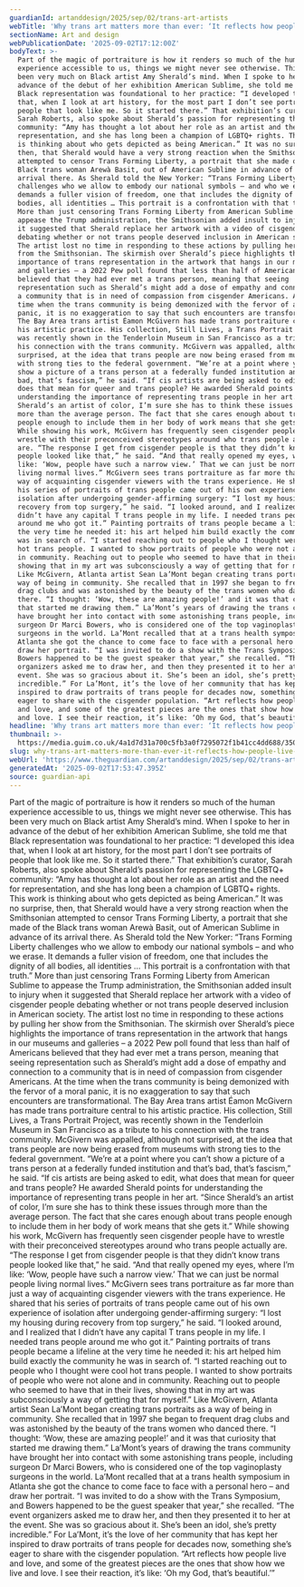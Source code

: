 ```yaml
---
guardianId: artanddesign/2025/sep/02/trans-art-artists
webTitle: 'Why trans art matters more than ever: ‘It reflects how people live and love’'
sectionName: Art and design
webPublicationDate: '2025-09-02T17:12:00Z'
bodyText: >-
  Part of the magic of portraiture is how it renders so much of the human
  experience accessible to us, things we might never see otherwise. This has
  been very much on Black artist Amy Sherald’s mind. When I spoke to her in
  advance of the debut of her exhibition American Sublime, she told me that
  Black representation was foundational to her practice: “I developed this idea
  that, when I look at art history, for the most part I don’t see portraits of
  people that look like me. So it started there.” That exhibition’s curator,
  Sarah Roberts, also spoke about Sherald’s passion for representing the LGBTQ+
  community: “Amy has thought a lot about her role as an artist and the need for
  representation, and she has long been a champion of LGBTQ+ rights. This work
  is thinking about who gets depicted as being American.” It was no surprise,
  then, that Sherald would have a very strong reaction when the Smithsonian
  attempted to censor Trans Forming Liberty, a portrait that she made of the
  Black trans woman Arewà Basit, out of American Sublime in advance of its
  arrival there. As Sherald told the New Yorker: “Trans Forming Liberty
  challenges who we allow to embody our national symbols – and who we erase. It
  demands a fuller vision of freedom, one that includes the dignity of all
  bodies, all identities … This portrait is a confrontation with that truth.”
  More than just censoring Trans Forming Liberty from American Sublime to
  appease the Trump administration, the Smithsonian added insult to injury when
  it suggested that Sherald replace her artwork with a video of cisgender people
  debating whether or not trans people deserved inclusion in American society.
  The artist lost no time in responding to these actions by pulling her show
  from the Smithsonian. The skirmish over Sherald’s piece highlights the
  importance of trans representation in the artwork that hangs in our museums
  and galleries – a 2022 Pew poll found that less than half of Americans
  believed that they had ever met a trans person, meaning that seeing
  representation such as Sherald’s might add a dose of empathy and connection to
  a community that is in need of compassion from cisgender Americans. At the
  time when the trans community is being demonized with the fervor of a moral
  panic, it is no exaggeration to say that such encounters are transformational.
  The Bay Area trans artist Éamon McGivern has made trans portraiture central to
  his artistic practice. His collection, Still Lives, a Trans Portrait Project,
  was recently shown in the Tenderloin Museum in San Francisco as a tribute to
  his connection with the trans community. McGivern was appalled, although not
  surprised, at the idea that trans people are now being erased from museums
  with strong ties to the federal government. “We’re at a point where you can’t
  show a picture of a trans person at a federally funded institution and that’s
  bad, that’s fascism,” he said. “If cis artists are being asked to edit, what
  does that mean for queer and trans people? He awarded Sherald points for
  understanding the importance of representing trans people in her art. “Since
  Sherald’s an artist of color, I’m sure she has to think these issues through
  more than the average person. The fact that she cares enough about trans
  people enough to include them in her body of work means that she gets it.”
  While showing his work, McGivern has frequently seen cisgender people have to
  wrestle with their preconceived stereotypes around who trans people actually
  are. “The response I get from cisgender people is that they didn’t know trans
  people looked like that,” he said. “And that really opened my eyes, where I’m
  like: ‘Wow, people have such a narrow view.’ That we can just be normal people
  living normal lives.” McGivern sees trans portraiture as far more than just a
  way of acquainting cisgender viewers with the trans experience. He shared that
  his series of portraits of trans people came out of his own experience of
  isolation after undergoing gender-affirming surgery: “I lost my housing during
  recovery from top surgery,” he said. “I looked around, and I realized that I
  didn’t have any capital T trans people in my life. I needed trans people
  around me who got it.” Painting portraits of trans people became a lifeline at
  the very time he needed it: his art helped him build exactly the community he
  was in search of. “I started reaching out to people who I thought were cool
  hot trans people. I wanted to show portraits of people who were not alone and
  in community. Reaching out to people who seemed to have that in their lives,
  showing that in my art was subconsciously a way of getting that for myself.”
  Like McGivern, Atlanta artist Sean La’Mont began creating trans portraits as a
  way of being in community. She recalled that in 1997 she began to frequent
  drag clubs and was astonished by the beauty of the trans women who danced
  there. “I thought: ‘Wow, these are amazing people!’ and it was that curiosity
  that started me drawing them.” La’Mont’s years of drawing the trans community
  have brought her into contact with some astonishing trans people, including
  surgeon Dr Marci Bowers, who is considered one of the top vaginoplasty
  surgeons in the world. La’Mont recalled that at a trans health symposium in
  Atlanta she got the chance to come face to face with a personal hero – and
  draw her portrait. “I was invited to do a show with the Trans Symposium, and
  Bowers happened to be the guest speaker that year,” she recalled. “The event
  organizers asked me to draw her, and then they presented it to her at the
  event. She was so gracious about it. She’s been an idol, she’s pretty
  incredible.” For La’Mont, it’s the love of her community that has kept her
  inspired to draw portraits of trans people for decades now, something she’s
  eager to share with the cisgender population. “Art reflects how people live
  and love, and some of the greatest pieces are the ones that show how we live
  and love. I see their reaction, it’s like: ‘Oh my God, that’s beautiful.’”
headline: 'Why trans art matters more than ever: ‘It reflects how people live and love’'
thumbnail: >-
  https://media.guim.co.uk/4a1d7d31a700c5fb3a0f7295072f1b41cc4dd688/350_371_2097_1677/500.jpg
slug: why-trans-art-matters-more-than-ever-it-reflects-how-people-live-and-love
webUrl: 'https://www.theguardian.com/artanddesign/2025/sep/02/trans-art-artists'
generatedAt: '2025-09-02T17:53:47.395Z'
source: guardian-api
---
```

Part of the magic of portraiture is how it renders so much of the human experience accessible to us, things we might never see otherwise. This has been very much on Black artist Amy Sherald’s mind. When I spoke to her in advance of the debut of her exhibition American Sublime, she told me that Black representation was foundational to her practice: “I developed this idea that, when I look at art history, for the most part I don’t see portraits of people that look like me. So it started there.” That exhibition’s curator, Sarah Roberts, also spoke about Sherald’s passion for representing the LGBTQ+ community: “Amy has thought a lot about her role as an artist and the need for representation, and she has long been a champion of LGBTQ+ rights. This work is thinking about who gets depicted as being American.” It was no surprise, then, that Sherald would have a very strong reaction when the Smithsonian attempted to censor Trans Forming Liberty, a portrait that she made of the Black trans woman Arewà Basit, out of American Sublime in advance of its arrival there. As Sherald told the New Yorker: “Trans Forming Liberty challenges who we allow to embody our national symbols – and who we erase. It demands a fuller vision of freedom, one that includes the dignity of all bodies, all identities … This portrait is a confrontation with that truth.” More than just censoring Trans Forming Liberty from American Sublime to appease the Trump administration, the Smithsonian added insult to injury when it suggested that Sherald replace her artwork with a video of cisgender people debating whether or not trans people deserved inclusion in American society. The artist lost no time in responding to these actions by pulling her show from the Smithsonian. The skirmish over Sherald’s piece highlights the importance of trans representation in the artwork that hangs in our museums and galleries – a 2022 Pew poll found that less than half of Americans believed that they had ever met a trans person, meaning that seeing representation such as Sherald’s might add a dose of empathy and connection to a community that is in need of compassion from cisgender Americans. At the time when the trans community is being demonized with the fervor of a moral panic, it is no exaggeration to say that such encounters are transformational. The Bay Area trans artist Éamon McGivern has made trans portraiture central to his artistic practice. His collection, Still Lives, a Trans Portrait Project, was recently shown in the Tenderloin Museum in San Francisco as a tribute to his connection with the trans community. McGivern was appalled, although not surprised, at the idea that trans people are now being erased from museums with strong ties to the federal government. “We’re at a point where you can’t show a picture of a trans person at a federally funded institution and that’s bad, that’s fascism,” he said. “If cis artists are being asked to edit, what does that mean for queer and trans people? He awarded Sherald points for understanding the importance of representing trans people in her art. “Since Sherald’s an artist of color, I’m sure she has to think these issues through more than the average person. The fact that she cares enough about trans people enough to include them in her body of work means that she gets it.” While showing his work, McGivern has frequently seen cisgender people have to wrestle with their preconceived stereotypes around who trans people actually are. “The response I get from cisgender people is that they didn’t know trans people looked like that,” he said. “And that really opened my eyes, where I’m like: ‘Wow, people have such a narrow view.’ That we can just be normal people living normal lives.” McGivern sees trans portraiture as far more than just a way of acquainting cisgender viewers with the trans experience. He shared that his series of portraits of trans people came out of his own experience of isolation after undergoing gender-affirming surgery: “I lost my housing during recovery from top surgery,” he said. “I looked around, and I realized that I didn’t have any capital T trans people in my life. I needed trans people around me who got it.” Painting portraits of trans people became a lifeline at the very time he needed it: his art helped him build exactly the community he was in search of. “I started reaching out to people who I thought were cool hot trans people. I wanted to show portraits of people who were not alone and in community. Reaching out to people who seemed to have that in their lives, showing that in my art was subconsciously a way of getting that for myself.” Like McGivern, Atlanta artist Sean La’Mont began creating trans portraits as a way of being in community. She recalled that in 1997 she began to frequent drag clubs and was astonished by the beauty of the trans women who danced there. “I thought: ‘Wow, these are amazing people!’ and it was that curiosity that started me drawing them.” La’Mont’s years of drawing the trans community have brought her into contact with some astonishing trans people, including surgeon Dr Marci Bowers, who is considered one of the top vaginoplasty surgeons in the world. La’Mont recalled that at a trans health symposium in Atlanta she got the chance to come face to face with a personal hero – and draw her portrait. “I was invited to do a show with the Trans Symposium, and Bowers happened to be the guest speaker that year,” she recalled. “The event organizers asked me to draw her, and then they presented it to her at the event. She was so gracious about it. She’s been an idol, she’s pretty incredible.” For La’Mont, it’s the love of her community that has kept her inspired to draw portraits of trans people for decades now, something she’s eager to share with the cisgender population. “Art reflects how people live and love, and some of the greatest pieces are the ones that show how we live and love. I see their reaction, it’s like: ‘Oh my God, that’s beautiful.’”
